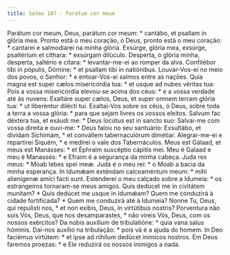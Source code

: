```yaml
---
title: Salmo 107 - Paratum cor meum
---
```


<div class="grid grid-cols-2 gap-5">
  <span class="text-justify">
    Parátum cor meum, Deus, parátum cor meum: * cantábo, et psallam in glória
    mea.
  </span>
  <span class="text-justify">
    Pronto está o meu coração, ó Deus, pronto está o meu coração: * cantarei e
    salmodiarei na minha glória.
  </span>
  <span class="text-justify">
    Exsúrge, glória mea, exsúrge, psaltérium et cíthara: * exsúrgam dilúculo.
  </span>
  <span class="text-justify">
    Desperta, ó glória minha, desperta, saltério e cítara: * levantar-me-ei ao
    romper da alva.
  </span>
  <span class="text-justify">
    Confitébor tibi in pópulis, Dómine: * et psallam tibi in natiónibus.
  </span>
  <span class="text-justify">
    Louvar-Vos-ei no meio dos povos, ó Senhor: * e entoar-Vos-ei salmos entre as
    nações.
  </span>
  <span class="text-justify">
    Quia magna est super cælos misericórdia tua: * et usque ad nubes véritas
    tua:
  </span>
  <span class="text-justify">
    Pois a vossa misericórdia elevou-se acima dos céus: * e a vossa verdade até
    às nuvens:
  </span>
  <span class="text-justify">
    Exaltáre super cælos, Deus, et super omnem terram glória tua: * ut
    liberéntur dilécti tui.
  </span>
  <span class="text-justify">
    Exaltai-Vos sobre os céus, ó Deus, sobre toda a terra a vossa glória: * para
    que sejam livres os vossos eleitos.
  </span>
  <span class="text-justify">
    Salvum fac déxtera tua, et exáudi me: * Deus locútus est in sancto suo:
  </span>
  <span class="text-justify">
    Salvai-me com vossa direita e ouvi-me: * Deus falou no seu santuário:
  </span>
  <span class="text-justify">
    Exsultábo, et dívidam Síchimam, * et convállem tabernaculórum dimétiar.
  </span>
  <span class="text-justify">
    Alegrar-me-ei e repartirei Siquém, * e medirei o vale dos Tabernáculos.
  </span>
  <span class="text-justify">
    Meus est Gálaad, et meus est Manásses: * et Éphraim suscéptio cápitis mei.
  </span>
  <span class="text-justify">
    Meu é Galaad e meu é Manassés: * e Efraim é a segurança da minha cabeça.
  </span>
  <span class="text-justify">Juda rex meus: * Moab lebes spei meæ.</span>
  <span class="text-justify">
    Judá é o meu rei: * o Moab a bacia da minha esperança.
  </span>
  <span class="text-justify">
    In Idumǽam exténdam calceaméntum meum: * mihi alienígenæ amíci facti sunt.
  </span>
  <span class="text-justify">
    Estenderei o meu calçado sobre a Idumeia: * os estrangeiros tornaram-se meus
    amigos.
  </span>
  <span class="text-justify">
    Quis dedúcet me in civitátem munítam? * Quis dedúcet me usque in Idumǽam?
  </span>
  <span class="text-justify">
    Quem me conduzirá à cidade fortificada? * Quem me conduzirá até à Idumeia?
  </span>
  <span class="text-justify">
    Nonne Tu, Deus, qui repulísti nos, * et non exíbis, Deus, in virtútibus
    nostris?
  </span>
  <span class="text-justify">
    Porventura não sois Vós, Deus, que nos desamparastes, * não vireis Vós,
    Deus, com os nossos exércitos?
  </span>
  <span class="text-justify">
    Da nobis auxílium de tribulatióne: * quia vana salus hóminis.
  </span>
  <span class="text-justify">
    Dai-nos auxílio na tribulação: * pois vã é a ajuda do homem.
  </span>
  <span class="text-justify">
    In Deo faciémus virtútem: * et ipse ad níhilum dedúcet inimícos nostros.
  </span>
  <span class="text-justify">
    Em Deus faremos proezas: * e Ele reduzirá os nossos inimigos a nada.
  </span>
</div>

